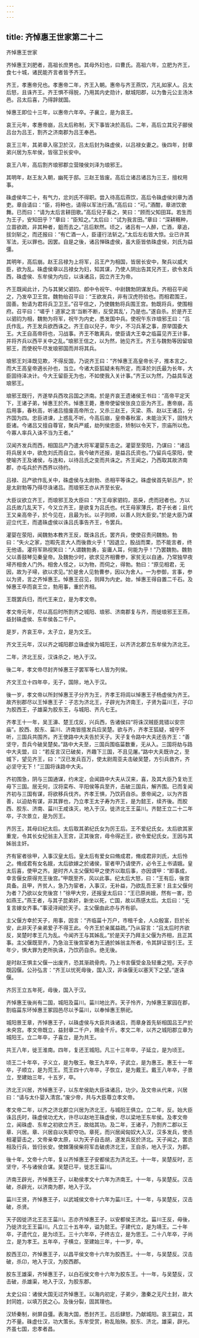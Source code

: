 ```yaml
---
---
---
```

title: 齐悼惠王世家第二十二
---

齐悼惠王世家

齐悼惠王刘肥者，高祖长庶男也。其母外妇也，曰曹氏。高祖六年，立肥为齐王，食七十城，诸民能齐言者皆予齐王。

齐王，孝惠帝兄也。孝惠帝二年，齐王入朝。惠帝与齐王燕饮，亢礼如家人。吕太后怒，且诛齐王。齐王惧不得脱，乃用其内史勋计，献城阳郡，以为鲁元公主汤沐邑。吕太后喜，乃得辞就国。

悼惠王即位十三年，以惠帝六年卒。子襄立，是为哀王。

哀王元年，孝惠帝崩，吕太后称制，天下事皆决於高后。二年，高后立其兄子郦侯吕台为吕王，割齐之济南郡为吕王奉邑。

哀王三年，其弟章入宿卫於汉，吕太后封为硃虚侯，以吕禄女妻之。後四年，封章弟兴居为东牟侯，皆宿卫长安中。

哀王八年，高后割齐琅邪郡立营陵侯刘泽为琅邪王。

其明年，赵王友入朝，幽死于邸。三赵王皆废。高后立诸吕诸吕为三王，擅权用事。

硃虚侯年二十，有气力，忿刘氏不得职。尝入待高后燕饮，高后令硃虚侯刘章为酒吏。章自请曰：“臣，将种也，请得以军法行酒。”高后曰：“可。”酒酣，章进饮歌舞。已而曰：“请为太后言耕田歌。”高后兒子畜之，笑曰：“顾而父知田耳。若生而为王子，安知田乎？”章曰：“臣知之。”太后曰：“试为我言田。”章曰：“深耕穊种，立苗欲疏，非其种者，鉏而去之。”吕后默然。顷之，诸吕有一人醉，亡酒，章追，拔剑斩之，而还报曰：“有亡酒一人，臣谨行法斩之。”太后左右皆大惊。业已许其军法，无以罪也。因罢。自是之後，诸吕惮硃虚侯，虽大臣皆依硃虚侯，刘氏为益彊。

其明年，高后崩。赵王吕禄为上将军，吕王产为相国，皆居长安中，聚兵以威大臣，欲为乱。硃虚侯章以吕禄女为妇，知其谋，乃使人阴出告其兄齐王，欲令发兵西，硃虚侯、东牟侯为内应，以诛诸吕，因立齐王为帝。

齐王既闻此计，乃与其舅父驷钧、郎中令祝午、中尉魏勃阴谋发兵。齐相召平闻之，乃发卒卫王宫。魏勃绐召平曰：“王欲发兵，非有汉虎符验也。而相君围王，固善。勃请为君将兵卫卫王。”召平信之，乃使魏勃将兵围王宫。勃既将兵，使围相府。召平曰：“嗟乎！道家之言‘当断不断，反受其乱’，乃是也。”遂自杀。於是齐王以驷钧为相，魏勃为将军，祝午为内史，悉发国中兵。使祝午东诈琅邪王曰：“吕氏作乱，齐王发兵欲西诛之。齐王自以兒子，年少，不习兵革之事，原举国委大王。大王自高帝将也，习战事。齐王不敢离兵，使臣请大王幸之临菑见齐王计事，并将齐兵以西平关中之乱。”琅邪王信之，以为然，驰见齐王。齐王与魏勃等因留琅邪王，而使祝午尽发琅邪国而并将其兵。

琅邪王刘泽既见欺，不得反国，乃说齐王曰：“齐悼惠王高皇帝长子，推本言之，而大王高皇帝適长孙也，当立。今诸大臣狐疑未有所定，而泽於刘氏最为长年，大臣固待泽决计。今大王留臣无为也，不如使我入关计事。”齐王以为然，乃益具车送琅邪王。

琅邪王既行，齐遂举兵西攻吕国之济南。於是齐哀王遗诸侯王书曰：“高帝平定天下，王诸子弟，悼惠王於齐。悼惠王薨，惠帝使留侯张良立臣为齐王。惠帝崩，高后用事，春秋高，听诸吕擅废高帝所立，又杀三赵王，灭梁、燕、赵以王诸吕，分齐国为四。忠臣进谏，上惑乱不听。今高后崩，皇帝春秋富，未能治天下，固恃大臣诸。今诸吕又擅自尊官，聚兵严威，劫列侯忠臣，矫制以令天下，宗庙所以危。今寡人率兵入诛不当为王者。”

汉闻齐发兵而西，相国吕产乃遣大将军灌婴东击之。灌婴至荥阳，乃谋曰：“诸吕将兵居关中，欲危刘氏而自立。我今破齐还报，是益吕氏资也。”乃留兵屯荥阳，使使喻齐王及诸侯，与连和，以待吕氏之变而共诛之。齐王闻之，乃西取其故济南郡，亦屯兵於齐西界以待约。

吕禄、吕产欲作乱关中，硃虚侯与太尉勃、丞相平等诛之。硃虚侯首先斩吕产，於是太尉勃等乃得尽诛诸吕。而琅邪王亦从齐至长安。

大臣议欲立齐王，而琅邪王及大臣曰：“齐王母家驷钧，恶戾，虎而冠者也。方以吕氏故几乱天下，今又立齐王，是欲复为吕氏也。代王母家薄氏，君子长者；且代王又亲高帝子，於今见在，且最为长。以子则顺，以善人则大臣安。”於是大臣乃谋迎立代王，而遣硃虚侯以诛吕氏事告齐王，令罢兵。

灌婴在荥阳，闻魏勃本教齐王反，既诛吕氏，罢齐兵，使使召责问魏勃。勃曰：“失火之家，岂暇先言大人而後救火乎！”因退立，股战而栗，恐不能言者，终无他语。灌将军熟视笑曰：“人谓魏勃勇，妄庸人耳，何能为乎！”乃罢魏勃。魏勃父以善鼓琴见秦皇帝。及魏勃少时，欲求见齐相曹参，家贫无以自通，乃常独早夜埽齐相舍人门外。相舍人怪之，以为物，而伺之，得勃。勃曰：“原见相君，无因，故为子埽，欲以求见。”於是舍人见勃曹参，因以为舍人。一为参御，言事，参以为贤，言之齐悼惠王。悼惠王召见，则拜为内史。始，悼惠王得自置二千石。及悼惠王卒而哀王立，勃用事，重於齐相。

王既罢兵归，而代王来立，是为孝文帝。

孝文帝元年，尽以高后时所割齐之城阳、琅邪、济南郡复与齐，而徙琅邪王王燕，益封硃虚侯、东牟侯各二千户。

是岁，齐哀王卒，太子立，是为文王。

齐文王元年，汉以齐之城阳郡立硃虚侯为城阳王，以齐济北郡立东牟侯为济北王。

二年，济北王反，汉诛杀之，地入于汉。

後二年，孝文帝尽封齐悼惠王子罢军等七人皆为列侯。

齐文王立十四年卒，无子，国除，地入于汉。

後一岁，孝文帝以所封悼惠王子分齐为王，齐孝王将闾以悼惠王子杨虚侯为齐王。故齐别郡尽以王悼惠王子：子志为济北王，子辟光为济南王，子贤为菑川王，子卬为胶西王，子雄渠为胶东王，与城阳、齐凡七王。

齐孝王十一年，吴王濞、楚王戊反，兴兵西，告诸侯曰“将诛汉贼臣晁错以安宗庙”。胶西、胶东、菑川、济南皆擅发兵应吴楚。欲与齐，齐孝王狐疑，城守不听，三国兵共围齐。齐王使路中大夫告於天子。天子复令路中大夫还告齐王：“善坚守，吾兵今破吴楚矣。”路中大夫至，三国兵围临菑数重，无从入。三国将劫与路中大夫盟，曰：“若反言汉已破矣，齐趣下三国，不且见屠。”路中大夫既许之，至城下，望见齐王，曰：“汉已发兵百万，使太尉周亚夫击破吴楚，方引兵救齐，齐必坚守无下！”三国将诛路中大夫。

齐初围急，阴与三国通谋，约未定，会闻路中大夫从汉来，喜，及其大臣乃复劝王毋下三国。居无何，汉将栾布、平阳侯等兵至齐，击破三国兵，解齐围。已而复闻齐初与三国有谋，将欲移兵伐齐。齐孝王惧，乃饮药自杀。景帝闻之，以为齐首善，以迫劫有谋，非其罪也，乃立孝王太子寿为齐王，是为懿王，续齐後。而胶西、胶东、济南、菑川王咸诛灭，地入于汉。徙济北王王菑川。齐懿王立二十二年卒，子次景立，是为厉王。

齐厉王，其母曰纪太后。太后取其弟纪氏女为厉王后。王不爱纪氏女。太后欲其家重宠，令其长女纪翁主入王宫，正其後宫，毋令得近王，欲令爱纪氏女。王因与其姊翁主奸。

齐有宦者徐甲，入事汉皇太后。皇太后有爱女曰脩成君，脩成君非刘氏，太后怜之。脩成君有女名娥，太后欲嫁之於诸侯，宦者甲乃请使齐，必令王上书请娥。皇太后喜，使甲之齐。是时齐人主父偃知甲之使齐以取后事，亦因谓甲：“即事成，幸言偃女原得充王後宫。”甲既至齐，风以此事。纪太后大怒，曰：“王有后，後宫具备。且甲，齐贫人，急乃为宦者，入事汉，无补益，乃欲乱吾王家！且主父偃何为者？乃欲以女充後宫！”徐甲大穷，还报皇太后曰：“王已原尚娥，然有一害，恐如燕王。”燕王者，与其子昆弟奸，新坐以死，亡国，故以燕感太后。太后曰：“无复言嫁女齐事。”事浸浔闻於天子。主父偃由此亦与齐有卻。

主父偃方幸於天子，用事，因言：“齐临菑十万户，市租千金，人众殷富，巨於长安，此非天子亲弟爱子不得王此。今齐王於亲属益疏。”乃从容言：“吕太后时齐欲反，吴楚时孝王几为乱。今闻齐王与其姊乱。”於是天子乃拜主父偃为齐相，且正其事。主父偃既至齐，乃急治王後宫宦者为王通於姊翁主所者，令其辞证皆引王。王年少，惧大罪为吏所执诛，乃饮药自杀。绝无後。

是时赵王惧主父偃一出废齐，恐其渐疏骨肉，乃上书言偃受金及轻重之短。天子亦既囚偃。公孙弘言：“齐王以忧死毋後，国入汉，非诛偃无以塞天下之望。”遂诛偃。

齐厉王立五年死，毋後，国入于汉。

齐悼惠王後尚有二国，城阳及菑川。菑川地比齐。天子怜齐，为悼惠王冢园在郡，割临菑东环悼惠王冢园邑尽以予菑川，以奉悼惠王祭祀。

城阳景王章，齐悼惠王子，以硃虚侯与大臣共诛诸吕，而章身首先斩相国吕王产於未央宫。孝文帝既立，益封章二千户，赐金千斤。孝文二年，以齐之城阳郡立章为城阳王。立二年卒，子喜立，是为共王。

共王八年，徙王淮南。四年，复还王城阳。凡三十三年卒，子延立，是为顷王。

顷王二十年卒，子义立，是为敬王。敬王九年卒，子武立，是为惠王。惠王十一年卒，子顺立，是为荒王。荒王四十六年卒，子恢立，是为戴王。戴王八年卒，子景立，至建始三年，十五岁，卒。

济北王兴居，齐悼惠王子，以东牟侯助大臣诛诸吕，功少。及文帝从代来，兴居曰：“请与太仆婴入清宫。”废少帝，共与大臣尊立孝文帝。

孝文帝二年，以齐之济北郡立兴居为济北王，与城阳王俱立。立二年，反。始大臣诛吕氏时，硃虚侯功尤大，许尽以赵地王硃虚侯，尽以梁地王东牟侯。及孝文帝立，闻硃虚、东牟之初欲立齐王，故绌其功。及二年，王诸子，乃割齐二郡以王章、兴居。章、兴居自以失职夺功。章死，而兴居闻匈奴大入汉，汉多发兵，使丞相灌婴击之，文帝亲幸太原，以为天子自击胡，遂发兵反於济北。天子闻之，罢丞相及行兵，皆归长安。使棘蒲侯柴将军击破虏济北王，王自杀，地入于汉，为郡。

後十年，文帝十六年，复以齐悼惠王子安都侯志为济北王。十一年，吴楚反时，志坚守，不与诸侯合谋。吴楚已平，徙志王菑川。

济南王辟光，齐悼惠王子，以勒侯孝文十六年为济南王。十一年，与吴楚反。汉击破，杀辟光，以济南为郡，地入于汉。

菑川王贤，齐悼惠王子，以武城侯文帝十六年为菑川王。十一年，与吴楚反，汉击破，杀贤。

天子因徙济北王志王菑川。志亦齐悼惠王子，以安都侯王济北。菑川王反，毋後，乃徙济北王王菑川。凡立三十五年卒，谥为懿王。子建代立，是为靖王。二十年卒，子遗代立，是为顷王。三十六年卒，子终古立，是为思王。二十八年卒，子尚立，是为孝王。五年卒，子横立，至建始三年，十一岁，卒。

胶西王卬，齐悼惠王子，以昌平侯文帝十六年为胶西王。十一年，与吴楚反。汉击破，杀卬，地入于汉，为胶西郡。

胶东王雄渠，齐悼惠王子，以白石侯文帝十六年为胶东王。十一年，与吴楚反，汉击破，杀雄渠，地入于汉，为胶东郡。

太史公曰：诸侯大国无过齐悼惠王。以海内初定，子弟少，激秦之无尺土封，故大封同姓，以填万民之心。及後分裂，固其理也。

汉矫秦制，树屏自彊。表海大国，悉封齐王。吕后肆怒，乃献城阳。哀王嗣立，其力不量。硃虚仕汉，功大策长。东牟受赏，称乱贻殃。胶东、济北，雄渠，辟光。齐虽七国，忠孝者昌。


